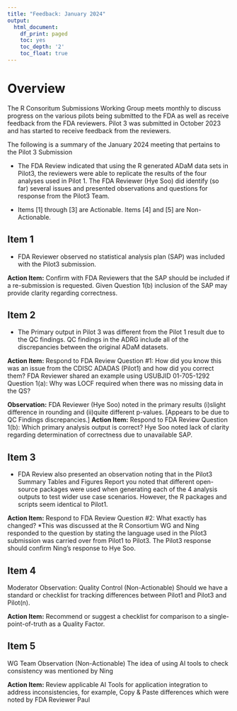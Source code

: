```yaml
---
title: "Feedback: January 2024"
output:
  html_document:
    df_print: paged
    toc: yes
    toc_depth: '2'
    toc_float: true
---
```


# Overview

The R Consoritum Submissions Working Group meets monthly to discuss progress on
the various pilots being submitted to the FDA as well as receive feedback from the FDA reviewers. Pilot 3 was submitted in October 2023 and has started to receive feedback from the reviewers.

The following is a summary of the January 2024 meeting that pertains to the Pilot 3 Submission

* The FDA Review indicated that using the R generated ADaM data sets in Pilot3, the reviewers were able to replicate the results of the  four analyses used in Pilot 1. The FDA Reviewer (Hye Soo) did identify (so far) several issues and presented observations and questions for response from the Pilot3 Team. 

* Items [1] through [3] are Actionable. Items [4] and [5] are
Non-Actionable.

## Item 1

* FDA Reviewer observed no statistical analysis plan (SAP) was 
included with the Pilot3 submission. 

**Action Item:** Confirm with FDA Reviewers that the SAP should be 
             included if a re-submission is requested. Given 
             Question 1(b) inclusion of the SAP may provide 
             clarity regarding correctness.
   
## Item 2

* The Primary output in Pilot 3 was different from the Pilot 1 
   result due to the QC findings. QC findings in the ADRG include 
   all of the discrepancies between the original ADaM datasets.
   
**Action Item:** Respond to FDA Review Question #1: How did you know 
                this was an issue from the CDISC ADADAS (Pilot1) 
                and how did you correct them?
 FDA Reviewer shared an example using USUBJID 01-705-1292                
                Question 1(a): Why was LOCF required when there was no
                missing data in the QS?
   
**Observation:** FDA Reviewer (Hye Soo) noted in the primary results 
                (i)slight difference in rounding and (ii)quite different 
                p-values. [Appears to be due to QC Findings discrepancies.]
**Action Item:** Respond to FDA Review Question 1(b): Which primary analysis 
                output is correct?  Hye Soo noted lack of clarity regarding 
                determination of correctness due to unavailable SAP.                
                
## Item 3

* FDA Review also presented an observation noting that in the 
  Pilot3 Summary Tables and Figures Report you noted that 
   different open-source packages    were used when generating 
   each of the 4 analysis outputs to test wider use case 
   scenarios. However, the R packages and scripts seem identical
   to Pilot1. 
   
**Action Item:** Respond to FDA Review Question #2: 
                What exactly has changed?
                *This was discussed at the R Consortium WG and
                Ning responded to the question by stating the 
                language used in the Pilot3 submission was 
                carried over from Pilot1 to Pilot3. The Pilot3 
                response should confirm Ning's response to Hye Soo.

## Item 4

Moderator Observation: Quality Control (Non-Actionable)
   Should we have a standard or checklist for tracking differences between 
   Pilot1 and Pilot3 and Pilot(n).
   
**Action Item:** Recommend or suggest a checklist for comparison to a 
                single-point-of-truth as a Quality Factor.

## Item 5 
WG Team Observation (Non-Actionable)
   The idea of using AI tools to check consistency was mentioned by Ning
   
**Action Item:**  Review applicable AI Tools for application integration to 
                address inconsistencies, for example, Copy & Paste 
                differences which were noted by FDA Reviewer Paul
